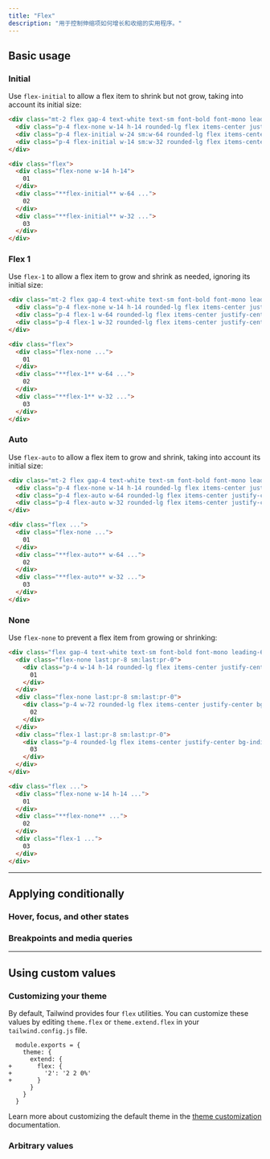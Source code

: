 ```yaml
---
title: "Flex"
description: "用于控制伸缩项如何增长和收缩的实用程序。"
---
```




## Basic usage

### Initial

Use `flex-initial` to allow a flex item to shrink but not grow, taking into account its initial size:

```html {{ example: { resizable: true } }}
<div class="mt-2 flex gap-4 text-white text-sm font-bold font-mono leading-6 bg-stripes-blue rounded-lg">
  <div class="p-4 flex-none w-14 h-14 rounded-lg flex items-center justify-center bg-blue-300 dark:bg-blue-800 dark:text-blue-500">01</div>
  <div class="p-4 flex-initial w-24 sm:w-64 rounded-lg flex items-center justify-center bg-blue-500 shadow-lg">02</div>
  <div class="p-4 flex-initial w-14 sm:w-32 rounded-lg flex items-center justify-center bg-blue-500 shadow-lg">03</div>
</div>
```

```html
<div class="flex">
  <div class="flex-none w-14 h-14">
    01
  </div>
  <div class="**flex-initial** w-64 ...">
    02
  </div>
  <div class="**flex-initial** w-32 ...">
    03
  </div>
</div>
```

### Flex 1

Use `flex-1` to allow a flex item to grow and shrink as needed, ignoring its initial size:

```html {{ example: { resizable: true } }}
<div class="mt-2 flex gap-4 text-white text-sm font-bold font-mono leading-6 bg-stripes-pink rounded-lg">
  <div class="p-4 flex-none w-14 h-14 rounded-lg flex items-center justify-center bg-pink-300 dark:bg-pink-800 dark:text-pink-400">01</div>
  <div class="p-4 flex-1 w-64 rounded-lg flex items-center justify-center bg-pink-500 shadow-lg">02</div>
  <div class="p-4 flex-1 w-32 rounded-lg flex items-center justify-center bg-pink-500 shadow-lg">03</div>
</div>
```

```html
<div class="flex">
  <div class="flex-none ...">
    01
  </div>
  <div class="**flex-1** w-64 ...">
    02
  </div>
  <div class="**flex-1** w-32 ...">
    03
  </div>
</div>
```

### Auto

Use `flex-auto` to allow a flex item to grow and shrink, taking into account its initial size:

```html {{ example: { resizable: true } }}
<div class="mt-2 flex gap-4 text-white text-sm font-bold font-mono leading-6 bg-stripes-violet rounded-lg">
  <div class="p-4 flex-none w-14 h-14 rounded-lg flex items-center justify-center bg-violet-300 dark:bg-violet-800 dark:text-violet-400">01</div>
  <div class="p-4 flex-auto w-64 rounded-lg flex items-center justify-center bg-violet-500 shadow-lg">02</div>
  <div class="p-4 flex-auto w-32 rounded-lg flex items-center justify-center bg-violet-500 shadow-lg">03</div>
</div>
```

```html
<div class="flex ...">
  <div class="flex-none ...">
    01
  </div>
  <div class="**flex-auto** w-64 ...">
    02
  </div>
  <div class="**flex-auto** w-32 ...">
    03
  </div>
</div>
```

### None

Use `flex-none` to prevent a flex item from growing or shrinking:

```html {{ example: { resizable: true } }}
<div class="flex gap-4 text-white text-sm font-bold font-mono leading-6 bg-stripes-indigo rounded-lg">
  <div class="flex-none last:pr-8 sm:last:pr-0">
    <div class="p-4 w-14 h-14 rounded-lg flex items-center justify-center bg-indigo-300 dark:bg-indigo-800 dark:text-indigo-400">
      01
    </div>
  </div>
  <div class="flex-none last:pr-8 sm:last:pr-0">
    <div class="p-4 w-72 rounded-lg flex items-center justify-center bg-indigo-500 shadow-lg">
      02
    </div>
  </div>
  <div class="flex-1 last:pr-8 sm:last:pr-0">
    <div class="p-4 rounded-lg flex items-center justify-center bg-indigo-300 dark:bg-indigo-800 dark:text-indigo-400">
      03
    </div>
  </div>
</div>
```

```html
<div class="flex ...">
  <div class="flex-none w-14 h-14 ...">
    01
  </div>
  <div class="**flex-none** ...">
    02
  </div>
  <div class="flex-1 ...">
    03
  </div>
</div>
```

---

## <Heading ignore>Applying conditionally</Heading>

### <Heading ignore>Hover, focus, and other states</Heading>

<HoverFocusAndOtherStates defaultClass="flex-none" featuredClass="flex-1" />

### <Heading ignore>Breakpoints and media queries</Heading>

<BreakpointsAndMediaQueries defaultClass="flex-none" featuredClass="flex-1" />

---

## Using custom values

### Customizing your theme

By default, Tailwind provides four `flex` utilities. You can customize these values by editing `theme.flex` or `theme.extend.flex` in your `tailwind.config.js` file.

```diff-js {{ filename: 'tailwind.config.js' }}
  module.exports = {
    theme: {
      extend: {
+       flex: {
+         '2': '2 2 0%'
+       }
      }
    }
  }
```

Learn more about customizing the default theme in the [theme customization](/docs/theme#customizing-the-default-theme) documentation.

### Arbitrary values

<ArbitraryValues property="flex" featuredClass="flex-[2_2_0%]" />
